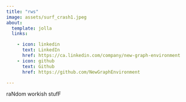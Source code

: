 ```yaml
---
title: "rws"
image: assets/surf_crash1.jpeg
about:
  template: jolla
  links:

    - icon: linkedin
      text: LinkedIn
      href: https://ca.linkedin.com/company/new-graph-environment
    - icon: github
      text: Github
      href: https://github.com/NewGraphEnvironment

---
```


raNdom workish stufF
